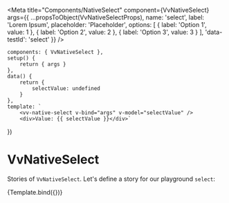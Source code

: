 
<Meta
	title="Components/NativeSelect"
	component={VvNativeSelect}
	args={{
		...propsToObject(VvNativeSelectProps),
		name: 'select',
		label: 'Lorem Ipsum',
		placeholder: 'Placeholder',
		options: [
			{
				label: 'Option 1',
				value: 1
			},
			{
				label: 'Option 2',
				value: 2
			},
			{
				label: 'Option 3',
				value: 3
			}
		],
		'data-testId': 'select'
	}}
/>

	components: { VvNativeSelect },
	setup() {
		return { args }
	},
	data() {
		return {
			selectValue: undefined
		}
	},
	template: `
		<vv-native-select v-bind="args" v-model="selectValue" />
		<div>Value: {{ selectValue }}</div>`
})

# VvNativeSelect

Stories of `VvNativeSelect`.
Let's define a story for our playground `select`:

<Canvas>
	<Story name="vv-native-select" play={nativeSelectTest}>
		{Template.bind({})}
	</Story>
</Canvas>
